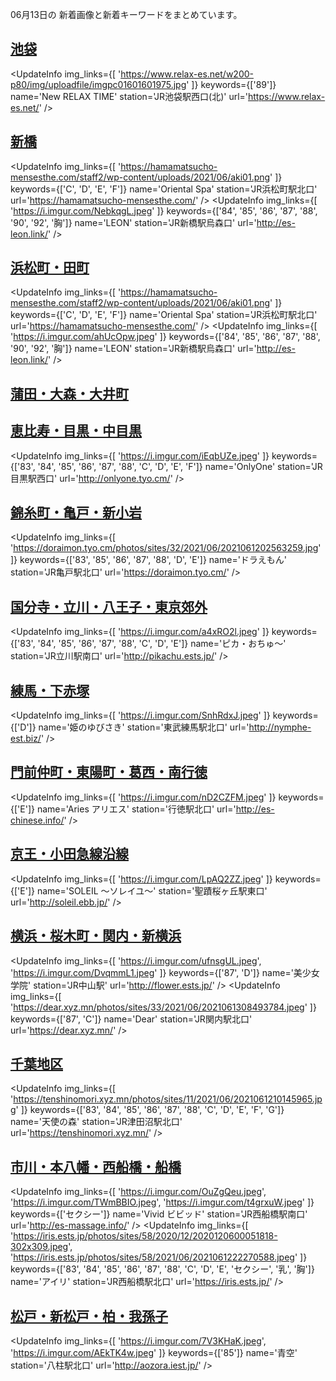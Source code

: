 

06月13日の
新着画像と新着キーワードをまとめています。

<DmmAffiliateIns />

## [池袋](/busty/0030)
<UpdateInfo
    img_links={[
    'https://www.relax-es.net/w200-p80/img/uploadfile/imgpc01601601975.jpg'
    ]}
    keywords={['89']}
    name='New RELAX TIME'
    station='JR池袋駅西口(北)'
    url='https://www.relax-es.net/'
/>
<DmmAffiliateIns />

## [新橋](/busty/0100)
<UpdateInfo
    img_links={[
    'https://hamamatsucho-mensesthe.com/staff2/wp-content/uploads/2021/06/aki01.png'
    ]}
    keywords={['C', 'D', 'E', 'F']}
    name='Oriental Spa'
    station='JR浜松町駅北口'
    url='https://hamamatsucho-mensesthe.com/'
/>
<UpdateInfo
    img_links={[
    'https://i.imgur.com/NebkqgL.jpeg'
    ]}
    keywords={['84', '85', '86', '87', '88', '90', '92', '胸']}
    name='LEON'
    station='JR新橋駅烏森口'
    url='http://es-leon.link/'
/>
<DmmAffiliateIns />

## [浜松町・田町](/busty/0110)
<UpdateInfo
    img_links={[
    'https://hamamatsucho-mensesthe.com/staff2/wp-content/uploads/2021/06/aki01.png'
    ]}
    keywords={['C', 'D', 'E', 'F']}
    name='Oriental Spa'
    station='JR浜松町駅北口'
    url='https://hamamatsucho-mensesthe.com/'
/>
<UpdateInfo
    img_links={[
    'https://i.imgur.com/ahUcOpw.jpeg'
    ]}
    keywords={['84', '85', '86', '87', '88', '90', '92', '胸']}
    name='LEON'
    station='JR新橋駅烏森口'
    url='http://es-leon.link/'
/>
<DmmAffiliateIns />

## [蒲田・大森・大井町](/busty/0121)
<DmmAffiliateIns />

## [恵比寿・目黒・中目黒](/busty/0130)
<UpdateInfo
    img_links={[
    'https://i.imgur.com/iEqbUZe.jpeg'
    ]}
    keywords={['83', '84', '85', '86', '87', '88', 'C', 'D', 'E', 'F']}
    name='OnlyOne'
    station='JR目黒駅西口'
    url='http://onlyone.tyo.cm/'
/>
<DmmAffiliateIns />

## [錦糸町・亀戸・新小岩](/busty/0170)
<UpdateInfo
    img_links={[
    'https://doraimon.tyo.cm/photos/sites/32/2021/06/2021061202563259.jpg'
    ]}
    keywords={['83', '85', '86', '87', '88', 'D', 'E']}
    name='ドラえもん'
    station='JR亀戸駅北口'
    url='https://doraimon.tyo.cm/'
/>
<DmmAffiliateIns />

## [国分寺・立川・八王子・東京郊外](/busty/0200)
<UpdateInfo
    img_links={[
    'https://i.imgur.com/a4xRO2l.jpeg'
    ]}
    keywords={['83', '84', '85', '86', '87', '88', 'C', 'D', 'E']}
    name='ピカ・おちゅ～'
    station='JR立川駅南口'
    url='http://pikachu.ests.jp/'
/>
<DmmAffiliateIns />

## [練馬・下赤塚](/busty/0220)
<UpdateInfo
    img_links={[
    'https://i.imgur.com/SnhRdxJ.jpeg'
    ]}
    keywords={['D']}
    name='姫のゆびさき'
    station='東武練馬駅北口'
    url='http://nymphe-est.biz/'
/>
<DmmAffiliateIns />

## [門前仲町・東陽町・葛西・南行徳](/busty/0240)
<UpdateInfo
    img_links={[
    'https://i.imgur.com/nD2CZFM.jpeg'
    ]}
    keywords={['E']}
    name='Aries アリエス'
    station='行徳駅北口'
    url='http://es-chinese.info/'
/>
<DmmAffiliateIns />

## [京王・小田急線沿線](/busty/0260)
<UpdateInfo
    img_links={[
    'https://i.imgur.com/LpAQ2ZZ.jpeg'
    ]}
    keywords={['E']}
    name='SOLEIL ～ソレイユ～'
    station='聖蹟桜ヶ丘駅東口'
    url='http://soleil.ebb.jp/'
/>
<DmmAffiliateIns />

## [横浜・桜木町・関内・新横浜](/busty/0310)
<UpdateInfo
    img_links={[
    'https://i.imgur.com/ufnsgUL.jpeg',
    'https://i.imgur.com/DvqmmL1.jpeg'
    ]}
    keywords={['87', 'D']}
    name='美少女学院'
    station='JR中山駅'
    url='http://flower.ests.jp/'
/>
<UpdateInfo
    img_links={[
    'https://dear.xyz.mn/photos/sites/33/2021/06/2021061308493784.jpeg'
    ]}
    keywords={['87', 'C']}
    name='Dear'
    station='JR関内駅北口'
    url='https://dear.xyz.mn/'
/>
<DmmAffiliateIns />

## [千葉地区](/busty/0500)
<UpdateInfo
    img_links={[
    'https://tenshinomori.xyz.mn/photos/sites/11/2021/06/2021061210145965.jpg'
    ]}
    keywords={['83', '84', '85', '86', '87', '88', 'C', 'D', 'E', 'F', 'G']}
    name='天使の森'
    station='JR津田沼駅北口'
    url='https://tenshinomori.xyz.mn/'
/>
<DmmAffiliateIns />

## [市川・本八幡・西船橋・船橋](/busty/0510)
<UpdateInfo
    img_links={[
    'https://i.imgur.com/OuZgQeu.jpeg',
    'https://i.imgur.com/TWmBBIO.jpeg',
    'https://i.imgur.com/t4grxuW.jpeg'
    ]}
    keywords={['セクシー']}
    name='Vivid ビビッド'
    station='JR西船橋駅南口'
    url='http://es-massage.info/'
/>
<UpdateInfo
    img_links={[
    'https://iris.ests.jp/photos/sites/58/2020/12/2020120600051818-302x309.jpeg',
    'https://iris.ests.jp/photos/sites/58/2021/06/2021061222270588.jpeg'
    ]}
    keywords={['83', '84', '85', '86', '87', '88', 'C', 'D', 'E', 'セクシー', '乳', '胸']}
    name='アイリ'
    station='JR西船橋駅北口'
    url='https://iris.ests.jp/'
/>
<DmmAffiliateIns />

## [松戸・新松戸・柏・我孫子](/busty/0520)
<UpdateInfo
    img_links={[
    'https://i.imgur.com/7V3KHaK.jpeg',
    'https://i.imgur.com/AEkTK4w.jpeg'
    ]}
    keywords={['85']}
    name='青空'
    station='八柱駅北口'
    url='http://aozora.iest.jp/'
/>
<DmmAffiliateIns />

<DmmAffiliateScript />

